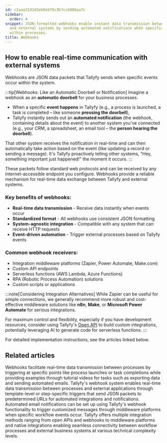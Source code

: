 ```yaml
---
id: c2aaa2191d3eb8e5f9c3b7ccb086aa7c
sidebar:
  order: 4
snippet: JSON-formatted webhooks enable instant data transmission between Tallyfy
  and external systems by sending automated notifications when specific events occur
  within processes.
title: Webhooks
---
```


## How to enable real-time communication with external systems

Webhooks are JSON data packets that Tallyfy sends when specific events occur within the system.

:::tip[Webhooks: Like an Automatic Doorbell or Notification]
Imagine a webhook as an **automatic doorbell** for your business processes.

- When a specific **event happens** in Tallyfy (e.g., a process is launched, a task is completed – like someone **pressing the doorbell**),
- Tallyfy instantly sends out an **automated notification** (the webhook, containing details about the event) to another system you've connected (e.g., your CRM, a spreadsheet, an email tool – the **person hearing the doorbell**).

That other system receives the notification in real-time and can then automatically take action based on the event (like updating a record or sending a message). It's Tallyfy proactively telling other systems, "Hey, something important just happened!" the moment it occurs.
:::

These packets follow standard web protocols and can be received by any internet-accessible endpoint you configure. Webhooks provide a reliable mechanism for real-time data exchange between Tallyfy and external systems.

### Key benefits of webhooks:

- **Real-time data transmission** - Receive data instantly when events occur
- **Standardized format** - All webhooks use consistent JSON formatting
- **System-agnostic integration** - Compatible with any system that can receive HTTP requests
- **Event-driven automation** - Trigger external processes based on Tallyfy events

### Common webhook receivers:

- Integration middleware platforms (Zapier, Power Automate, Make.com)
- Custom API endpoints
- Serverless functions (AWS Lambda, Azure Functions)
- RPA (Robotic Process Automation) solutions
- Custom scripts or applications

:::note[Considering Integration Alternatives]
While Zapier can be useful for simple connections, we generally recommend more robust and cost-effective middleware solutions like **n8n**, **Make**, or **Microsoft Power Automate** for serious integrations.

For maximum control and flexibility, especially if you have development resources, consider using Tallyfy's [Open API](/pro/integrations/open-api/) to build custom integrations, potentially leveraging AI to generate code for serverless functions.
:::

For detailed implementation instructions, see the articles linked below.


<PageTree />


## Related articles
<CardGrid>
<LinkTitleCard header="<b>Webhooks > Webhook scenarios</b>" href="/products/pro/integrations/webhooks/how-can-i-use-tallyfys-webhooks-feature/" > Webhooks facilitate real-time data transmission between processes by triggering at specific points like process launches or task completions while providing examples through tutorial videos for tasks such as exporting data and sending automated emails. </LinkTitleCard>
<LinkTitleCard header="<b>Webhooks > Details about webhooks</b>" href="/products/pro/integrations/webhooks/how-to-set-up-webhooks-in-tallyfy/" > Tallyfy's webhook system enables real-time data transmission between processes and external applications through template-level or step-specific triggers that send JSON packets to predetermined URLs for automated integrations and notifications. </LinkTitleCard>
<LinkTitleCard header="<b>Webhooks > Send emails using webhooks</b>" href="/products/pro/integrations/webhooks/how-can-i-send-emails-using-webhooks-in-tallyfy/" > Automated email notifications can be set up using Tallyfy's webhook functionality to trigger customized messages through middleware platforms when specific workflow events occur. </LinkTitleCard>
<LinkTitleCard header="<b>Pro > Integrations</b>" href="/products/pro/integrations/" > Tallyfy offers multiple integration methods ranging from open APIs and webhooks to middleware platforms and native integrations enabling seamless connectivity between workflow processes and external business systems at various technical complexity levels. </LinkTitleCard>
</CardGrid>